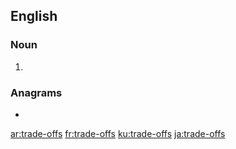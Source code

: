 ==English==

===Noun===
{{head|en|noun plural form|head=[[trade]]-[[off]]s}}

# {{plural of|trade-off|lang=en}}

===Anagrams===
* {{l|en|affordest}}

[[ar:trade-offs]]
[[fr:trade-offs]]
[[ku:trade-offs]]
[[ja:trade-offs]]